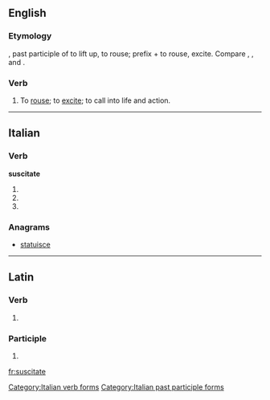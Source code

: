 ==English==

===Etymology===
{{etyl|la|en}} {{lena}} {{term|suscitatus}}, past participle of {{term|suscitare}} to lift up, to rouse; prefix {{term|sub-}} + {{term|citare}} to rouse, excite. Compare {{term|excite}}, {{term|incite}}, and {{term|resuscitate}}.

===Verb===
{{en-verb|suscitat|ed}}

# {{context|obsolete|transitive|lang=en}} To [[rouse]]; to [[excite]]; to call into life and action.

{{Webster 1913}}

----

==Italian==

===Verb===
'''suscitate'''

# {{conjugation of|suscitare||2|p|pres|ind|lang=it}}
# {{conjugation of|suscitare||2|p|imp|lang=it}}
# {{form of|[[feminine|Feminine]] plural|suscitato}}

===Anagrams===
* [[statuisce#Italian|statuisce]]

[[Category:Italian verb forms]]
[[Category:Italian past participle forms]]

----

==Latin==

===Verb===
{{la-verb-form|suscitāte}}

# {{conjugation of|suscito|suscitō|2|p|pres|act|imp|lang=la}}{{la-conj-form-gloss|suscito|2|p|pres|act|imp}}

===Participle===
{{la-part-form|suscitāte}}

# {{inflection of|suscitatus|suscitātus|voc|m|s|lang=la}}

[[fr:suscitate]]